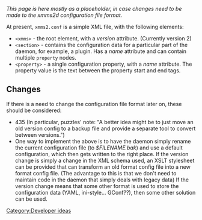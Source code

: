 ''This page is here mostly as a placeholder, in case changes need to be made to the xmms2d configuration file format.''

At present, <tt>xmms2.conf</tt> is a simple XML file, with the following elements:

* <tt>&lt;xmms&gt;</tt> - the root element, with a ''version'' attribute. (Currently version 2)
* <tt>&lt;section&gt;</tt> - contains the configuration data for a particular part of the daemon, for example, a plugin. Has a ''name'' attribute and can contain multiple <tt>property</tt> nodes.
* <tt>&lt;property&gt;</tt> - a single configuration property, with a ''name'' attribute. The property value is the text between the property start and end tags.

== Changes ==
If there is a need to change the configuration file format later on, these should be considered:

* <mantis>435</mantis> (In particular, puzzles' note: "A better idea might be to just move an old version config to a backup file and provide a separate tool to convert between versions.")
* One way to implement the above is to have the daemon simply rename the current configuration file (to ''$FILENAME.bak'') and use a default configuration, which then gets written to the right place. If the version change is simply a change in the XML schema used, an XSLT stylesheet can be provided that can transform an old format config file into a new format config file. (The advantage to this is that we don't need to maintain code in the daemon that simply deals with legacy data) If the version change means that some other format is used to store the configuration data (YAML, ini-style... GConf??), then some other solution can be used.

[[Category:Developer ideas]]